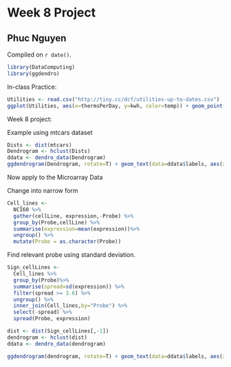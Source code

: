 # Week 8 Project

## Phuc Nguyen

<!-- leave this material as is -->
Compiled on `r date()`.

```r
library(DataComputing)
library(ggdendro)

```
<!-- put your content after this line -->

In-class Practice:

```r
Utilities <- read.csv("http://tiny.cc/dcf/utilities-up-to-dates.csv")
ggplot(Utilities, aes(x=thermsPerDay, y=kwh, color=temp)) + geom_point()
```

Week 8 project:

Example using mtcars dataset

```r
Dists <- dist(mtcars)
Dendrogram <- hclust(Dists)
ddata <- dendro_data(Dendrogram)
ggdendrogram(Dendrogram, rotate=T) + geom_text(data=ddata$labels, aes(x=x,y=y,label=label), vjust=0)
```

Now apply to the Microarray Data

Change into narrow form
```r
Cell_lines <- 
  NCI60 %>%
  gather(cellLine, expression,-Probe) %>%
  group_by(Probe,cellLine) %>%
  summarise(expression=mean(expression))%>%
  ungroup() %>%
  mutate(Probe = as.character(Probe))
```

Find relevant probe using standard deviation.
```r
Sign_cellLines <-
  Cell_lines %>%
  group_by(Probe)%>%
  summarise(spread=sd(expression)) %>%
  filter(spread >= 3.6) %>%
  ungroup() %>%
  inner_join(Cell_lines,by="Probe") %>%
  select(-spread) %>%
  spread(Probe, expression)

dist <- dist(Sign_cellLines[,-1])
dendrogram <- hclust(dist)
ddata <- dendro_data(dendrogram)

ggdendrogram(dendrogram, rotate=T) + geom_text(data=ddata$labels, aes(x=x,y=y,label=label), vjust=0)  
  
```